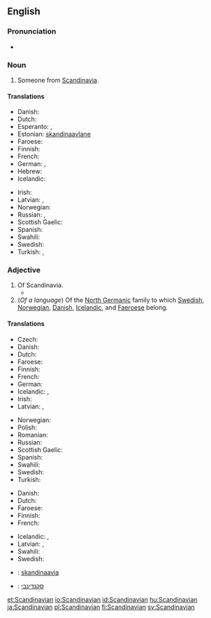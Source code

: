 ==English==
{{wikipedia}}

===Pronunciation===
* {{audio|en-us-Scandinavian.ogg|Audio (US)}}

===Noun===
{{en-noun}}

# Someone from [[Scandinavia]].

====Translations====
{{trans-top|someone from Scandinavia}}
* Danish: {{t-|da|skandinav|c}}
* Dutch: {{t-|nl|Scandinaaf}}
* Esperanto: {{t-|eo|skandinavo}} {{qualifier|man or woman}}, {{t-|eo|skandinavino}} {{qualifier|woman}}
* Estonian: [[skandinaavlane]]
* Faroese: {{t-|fo|skandinavi|m}}
* Finnish: {{t+|fi|skandinaavi}}
* French: {{t+|fr|Scandinave|m|f}}
* German: {{t+|de|Skandinavier|m}}, {{t-|de|Skandinavierin|f}}
* Hebrew: {{t+|he|סקנדינבי}}
* Icelandic: {{t-|is|Skandinavi|m}}
{{trans-mid}}
* Irish: {{t-|ga|Lochlannach|m}}
* Latvian: {{t-|lv|skandināvs|m}}, {{t-|lv|skandināviete|f}}
* Norwegian: {{t-|no|skandinav}}
* Russian: {{t+|ru|скандинав|m|tr=skandináv|sc=Cyrl}}, {{t+|ru|скандинавка|f|tr=skandinávka|sc=Cyrl}}
* Scottish Gaelic: {{t-|gd|Lochlannach|m}}
* Spanish: {{t+|es|escandinavo|m}}
* Swahili: {{t-|sw|Mskandinavi}}
* Swedish: {{t+|sv|skandinav|c}}
* Turkish: {{t+|tr|İskandinav}}, {{t-|tr|İskandinavyalı}}
{{trans-bottom}}

===Adjective===
{{en-adj}}

# Of Scandinavia.
#*{{quote-magazine|date=2013-06-08|volume=407|issue=8839|page=55|magazine={{w|The Economist}}
|title=[http://www.economist.com/news/business/21579011-president-proposes-new-round-intellectual-property-reform-obama-goes-troll-hunting Obama goes troll-hunting]
|passage=The solitary, lumbering trolls of '''Scandinavian''' mythology would sometimes be turned to stone by exposure to sunlight. Barack Obama is hoping that several measures announced on June 4th will have a similarly paralysing effect on their modern incarnation, the patent troll.}}
# (''Of a language'') Of the [[North Germanic]] family to which [[Swedish]], [[Norwegian]], [[Danish]], [[Icelandic]], and [[Faeroese]] belong.

====Translations====
{{trans-top|of Scandinavia}}
* Czech: {{t+|cs|skandinávský}}
* Danish: {{t-|da|skandinavisk}}
* Dutch: {{t-|nl|scandinavisch}}
* Faroese: {{t-|fo|skandinaviskur|m}}
* Finnish: {{t-|fi|skandinaavinen}}
* French: {{t+|fr|scandinave}}
* German: {{t+|de|skandinavisch}}
* Icelandic: {{t-|is|skandinavískur|m}}, {{t+|is|norrænn|m}}
* Irish: {{t-|ga|Lochlannach}}
* Latvian: {{t-|lv|skandināvu}}, {{t-|lv|skandināvisks}}
{{trans-mid}}
* Norwegian: {{t+|no|skandinavisk}}
* Polish: {{t+|pl|skandynawski|m}}
* Romanian: {{t-|ro|scandinav}}
* Russian: {{t+|ru|скандинавский|tr=skandinávskij|sc=Cyrl}}
* Scottish Gaelic: {{t-|gd|Lochlannach}}
* Spanish: {{t+|es|escandinavo}}
* Swahili: {{t-|sw|-a Uskandinavi}}
* Swedish: {{t+|sv|skandinavisk}}
* Turkish: {{t+|tr|İskandinav}}
{{trans-bottom}}

{{trans-top|of the North Germanic family of languages}}
* Danish: {{t-|da|skandinavisk}}
* Dutch: {{t-|nl|Scandinavisch}}
* Faroese: {{t-|fo|skandinaviskur|m}}
* Finnish: {{t-|fi|skandinaavinen}}
* French: {{t+|fr|scandinave}}
{{trans-mid}}
* Icelandic: {{t-|is|skandinavískur|m}}, {{t+|is|norrænn|m}}
* Latvian: {{t-|lv|skandināvu}}, {{t-|lv|skandināvisks}}
* Swahili: {{t-|sw|-a Kiskandinavi}}
* Swedish: {{t+|sv|skandinavisk}}
{{trans-bottom}}

{{checktrans-top}}
* {{ttbc|et}}: [[skandinaavia]]
* {{ttbc|he}}: [[סקנדינבי]]
{{trans-bottom}}

[[et:Scandinavian]]
[[io:Scandinavian]]
[[id:Scandinavian]]
[[hu:Scandinavian]]
[[ja:Scandinavian]]
[[pl:Scandinavian]]
[[fi:Scandinavian]]
[[sv:Scandinavian]]
